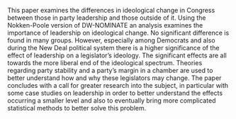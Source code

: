 This paper examines the differences in ideological change in Congress between those in party leadership and those outside of it. Using the Nokken-Poole version of DW-NOMINATE an analysis examines the importance of leadership on ideological change. No significant difference is found in many groups. However, especially among Democrats and also during the New Deal political system there is a higher significance of the effect of leadership on a legislator's ideology. The significant effects are all towards the more liberal end of the ideological spectrum. Theories regarding party stability and a party's margin in a chamber are used to better understand how and why these legislators may change. The paper concludes with a call for greater research into the subject, in particular with some case studies on leadership in order to better understand the effects occurring a smaller level and also to eventually bring more complicated statistical methods to better solve this problem.

